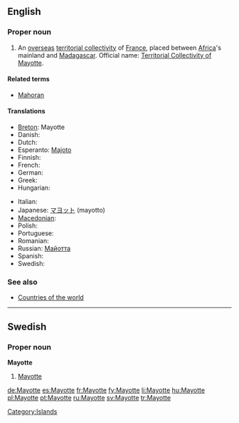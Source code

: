 {{wikipedia}}
==English==

===Proper noun===
{{en-proper noun}}

# An [[overseas]] [[territorial collectivity]] of [[France]], placed between [[Africa]]'s mainland and [[Madagascar]]. Official name: [[Territorial Collectivity of Mayotte]].

====Related terms====
* [[Mahoran]]

====Translations====
{{trans-top|Territorial Collectivity of Mayotte}}
* [[Breton]]: Mayotte
* Danish: {{t-|da|Mayotte}}
* Dutch: {{t-|nl|Mayotte}}
* Esperanto: [[Majoto]]
* Finnish: {{t-|fi|Mayotte}}
* French: {{t+|fr|Mayotte}}
* German: {{t+|de|Mayotte}}
* Greek: {{t|el|Μαγιότ|f|tr=Mayiót}}
* Hungarian: {{t+|hu|Mayotte}}
{{trans-mid}}
* Italian: {{t-|it|Mayotte}}
* Japanese: [[マヨット]] (mayotto)
* [[Macedonian]]: {{t|mk|Мајот|m|tr=Majót}}
* Polish: {{t+|pl|Majotta}}
* Portuguese: {{t+|pt|Mayotte}}
* Romanian: {{t-|ro|Mayotte}}
* Russian: [[Майотта]]
* Spanish: {{t+|es|Mayotte}}
* Swedish: {{t+|sv|Mayotte}}
{{trans-bottom}}

===See also===
* [[Appendix:Countries of the world|Countries of the world]]

[[Category:Islands]]

----

==Swedish==

===Proper noun===
'''Mayotte'''

# [[#English|Mayotte]]

[[de:Mayotte]]
[[es:Mayotte]]
[[fr:Mayotte]]
[[fy:Mayotte]]
[[li:Mayotte]]
[[hu:Mayotte]]
[[pl:Mayotte]]
[[pt:Mayotte]]
[[ru:Mayotte]]
[[sv:Mayotte]]
[[tr:Mayotte]]
